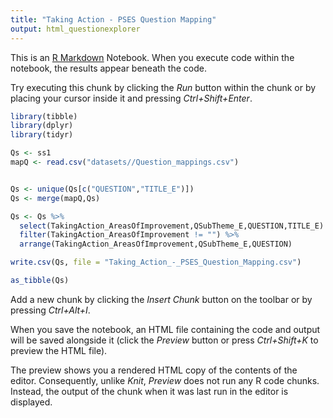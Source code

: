 ```yaml
---
title: "Taking Action - PSES Question Mapping"
output: html_questionexplorer
---
```


This is an [R Markdown](http://rmarkdown.rstudio.com) Notebook. When you execute code within the notebook, the results appear beneath the code. 

Try executing this chunk by clicking the *Run* button within the chunk or by placing your cursor inside it and pressing *Ctrl+Shift+Enter*. 

```r
library(tibble)
library(dplyr)
library(tidyr)
```


```r
Qs <- ss1
mapQ <- read.csv("datasets//Question_mappings.csv")


Qs <- unique(Qs[c("QUESTION","TITLE_E")])
Qs <- merge(mapQ,Qs)

Qs <- Qs %>%
  select(TakingAction_AreasOfImprovement,QSubTheme_E,QUESTION,TITLE_E) %>%
  filter(TakingAction_AreasOfImprovement != "") %>%
  arrange(TakingAction_AreasOfImprovement,QSubTheme_E,QUESTION)

write.csv(Qs, file = "Taking_Action_-_PSES_Question_Mapping.csv")

as_tibble(Qs)
```

Add a new chunk by clicking the *Insert Chunk* button on the toolbar or by pressing *Ctrl+Alt+I*.

When you save the notebook, an HTML file containing the code and output will be saved alongside it (click the *Preview* button or press *Ctrl+Shift+K* to preview the HTML file).

The preview shows you a rendered HTML copy of the contents of the editor. Consequently, unlike *Knit*, *Preview* does not run any R code chunks. Instead, the output of the chunk when it was last run in the editor is displayed.
